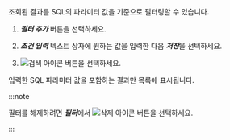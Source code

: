 조회된 결과를 SQL의 파라미터 값을 기준으로 필터링할 수 있습니다.

1. ***필터 추가*** 버튼을 선택하세요. 

1. ***조건 입력*** 텍스트 상자에 원하는 값을 입력한 다음 ***저장***을 선택하세요. 

1. ![검색 아이콘](/img/ico-btn-search.png) 버튼을 선택하세요.

입력한 SQL 파라미터 값을 포함하는 결과만 목록에 표시됩니다.

:::note

필터를 해제하려면 ***필터***에서 ![삭제 아이콘](/img/ico-remove-white.svg) 버튼을 선택하세요.

<ImgLang img='db-sql-stat-disable-filter.png' desc='필터 해제하기' />

:::